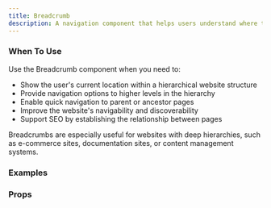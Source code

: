 ```yaml
---
title: Breadcrumb
description: A navigation component that helps users understand where they are in a website's hierarchy.
---
```


### When To Use

Use the Breadcrumb component when you need to:

- Show the user's current location within a hierarchical website structure
- Provide navigation options to higher levels in the hierarchy
- Enable quick navigation to parent or ancestor pages
- Improve the website's navigability and discoverability
- Support SEO by establishing the relationship between pages

Breadcrumbs are especially useful for websites with deep hierarchies, such as e-commerce sites, documentation sites, or content management systems.

### Examples
<Preview
  lang="jsx"
  file="/breadcrumb/__demo__/basic"
  title="Basic"
/>

<Preview
  lang="jsx"
  file="/breadcrumb/__demo__/with-icon"
  title="With Icons"
/>

<Preview
  lang="jsx"
  file="/breadcrumb/__demo__/with-dropdown"
  title="With Dropdown"
/>

<Preview
  lang="jsx"
  file="/breadcrumb/__demo__/custom"
  title="Custom"
/>

### Props
<AutoTypeTable path="./components/ui/breadcrumb.tsx" name="Breadcrumb" />
<AutoTypeTable path="./components/ui/breadcrumb.tsx" name="BreadcrumbList" />
<AutoTypeTable path="./components/ui/breadcrumb.tsx" name="BreadcrumbItem" />
<AutoTypeTable path="./components/ui/breadcrumb.tsx" name="BreadcrumbLink" />
<AutoTypeTable path="./components/ui/breadcrumb.tsx" name="BreadcrumbPage" />
<AutoTypeTable path="./components/ui/breadcrumb.tsx" name="BreadcrumbSeparator" />
<AutoTypeTable path="./components/ui/breadcrumb.tsx" name="BreadcrumbEllipsis" /> 